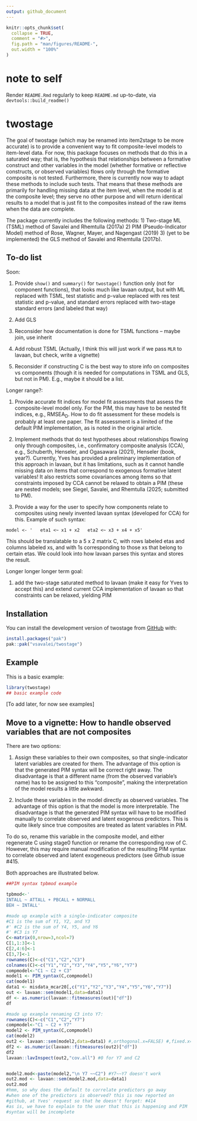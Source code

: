 ```yaml
---
output: github_document
---
```


<!-- README.md is generated from README.Rmd. Please edit that file -->

```r
knitr::opts_chunk$set(
  collapse = TRUE,
  comment = "#>",
  fig.path = "man/figures/README-",
  out.width = "100%"
)
```

# note to self 

Render `README.Rmd` regularly to keep `README.md` up-to-date, 
via `devtools::build_readme()` 

# twostage

<!-- badges: start -->
<!-- badges: end -->

The goal of twostage (which may be renamed into item2stage to be more accurate) is to provide a convenient way to fit composite-level models to item-level data. 
For now, this package focuses on methods that do this in a saturated way; that is, the hypothesis that relationships between a formative construct and other variables in the model (whether formative or reflective constructs, or observed variables) flows only through the formative composite is not tested. Furthermore, there is currently now way to adapt these methods to include such tests. That means that these methods are primarily for handling missing data at the item level, when the model is at the composite level; they serve no other purpose and will return identical results to a model that is just fit to the composites instead of the raw items when the data are complete.

The package currently includes the following methods: 
  1) Two-stage ML (TSML) method of Savalei and Rhemtulla (2017a) 
  2) PIM (Pseudo-Indicator Model) method of Rose, Wagner, Mayer, and Nagengast (2019)
  3) (yet to be implemented) the GLS method of Savalei and Rhemtulla (2017b). 
  
  
## To-do list  

Soon: 

1) Provide `show()` and `summary()` for `twostage()` function only (not for component functions), that looks much like lavaan output, but with ML replaced with TSML, test statistic and p-value replaced with res test statistic and p-value, and standard errors replaced with two-stage standard errors (and labeled that way)

2) Add GLS

3) Reconsider how documentation is done for TSML functions -- maybe join, use inherit

4) Add robust TSML (Actually, I think this will just work if we pass `MLR` to lavaan, but check, write a vignette)

5) Reconsider if constructing C is the best way to store info on composites vs components (though it is needed for computations in TSML and GLS, but not in PM). E.g., maybe it should be a list. 

Longer range?:

1) Provide accurate fit indices for model fit assessments that assess the composite-level model only. For the PIM, this may have to be nested fit indices, e.g., $\text{RMSEA}_\text{D}$. How to do fit assessment for these models is probably at least one paper. The fit assessment is a limited of the default PIM implementation, as is noted in the original article. 

2) Implement methods that do test hypotheses about relationships flowing only through composites, i.e., confirmatory composite analysis (CCA), e.g., Schuberth, Henseler, and Ogasawara (2021), Henseler (book, year?). Currently, Yves has provided a preliminary implementation of this approach in lavaan, but it has limitations, such as it cannot handle missing data on items that correspond to exogenous formative latent variables! It also restricts some covariances among items so that constraints imposed by CCA cannot be relaxed to obtain a PIM (these are nested models; see Siegel, Savalei, and Rhemtulla (2025; submitted to PM). 

3) Provide a way for the user to specify how components relate to composites using newly invented lavaan syntax (developed for CCA) for this. Example of such syntax: 

`model <- '
  eta1 <~ x1 + x2
  eta2 <~ x3 + x4 + x5'`
  
This should be translatable to a 5 x 2 matrix C, with rows labeled etas and columns labeled xs, and with 1s corresponding to those xs that belong to certain etas. We could look into how lavaan parses this syntax and stores the result. 


Longer longer longer term goal: 

1) add the two-stage saturated method to lavaan (make it easy for Yves to accept this) and extend current CCA implementation of lavaan so that constraints can be relaxed, yielding PIM


## Installation

You can install the development version of twostage from [GitHub](https://github.com/) with:

``` r
install.packages("pak")
pak::pak("vsavalei/twostage")
```

## Example

This is a basic example:

```r
library(twostage)
## basic example code
```

[To add later, for now see examples]

## Move to a vignette: How to handle observed variables that are not composites

There are two options: 

1) Assign these variables to their own composites, so that single-indicator latent variables are created for them. The advantage of this option is that the generated PIM syntax will be correct right away. The disadvantage is that a different name (from the observed variable's name) has to be assigned to this "composite", making the interpretation of the model results a little awkward. 

2) Include these variables in the model directly as observed variables. The advantage of this option is that the model is more interpretable. The disadvantage is that the generated PIM syntax will have to be modified manually to correlate observed and latent exogenous predictors. This is quite likely since true composites are treated as latent variables in PIM. 

To do so, rename this variable in the composite model, and either regenerate C using stage0 function or rename the corresponding row of C. However, this may require manual modification of the resulting PIM syntax to correlate observed and latent exogeneous predictors (see Github issue #415.

Both approaches are illustrated below. 

```r
##PIM syntax tpbmod example

tpbmod<-'
INTALL ~ ATTALL + PBCALL + NORMALL
BEH ~ INTALL'

#made up example with a single-indicator composite
#C1 is the sum of Y1, Y2, and Y3
#' #C2 is the sum of Y4, Y5, and Y6
#' #C3 is Y7
C<-matrix(0,nrow=3,ncol=7)
C[1,1:3]<-1
C[2,4:6]<-1
C[3,7]<-1
rownames(C)<-c("C1","C2","C3")
colnames(C)<-c("Y1","Y2","Y3","Y4","Y5","Y6","Y7")
compmodel<-"C1 ~ C2 + C3"
model1 <- PIM_syntax(C,compmodel)
cat(model1)
data1 <- misdata_mcar20[,c("Y1","Y2","Y3","Y4","Y5","Y6","Y7")]
out <- lavaan::sem(model1,data=data1)
df <- as.numeric(lavaan::fitmeasures(out)["df"])
df

#made up example renaming C3 into Y7:
rownames(C)<-c("C1","C2","Y7")
compmodel<-"C1 ~ C2 + Y7"
model2 <- PIM_syntax(C,compmodel)
cat(model2)
out2 <- lavaan::sem(model2,data=data1) #,orthogonal.x=FALSE) #,fixed.x=FALSE,missing="ML")
df2 <- as.numeric(lavaan::fitmeasures(out2)["df"])
df2
lavaan::lavInspect(out2,"cov.all") #0 for Y7 and C2


model2.mod<-paste(model2,"\n Y7 ~~C2") #Y7~~Y7 doesn't work
out2.mod <- lavaan::sem(model2.mod,data=data1)
out2.mod
#hmm, so why does the default to correlate predictors go away
#when one of the predictors is observed? this is now reported on 
#github, at Yves' request so that he doesn't forget: #414
#as is, we have to explain to the user that this is happening and PIM
#syntax will be incomplete 
```

      
